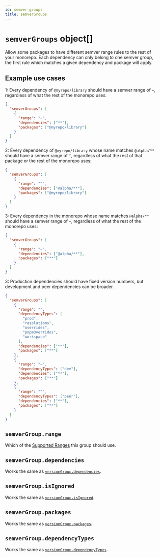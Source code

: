 ```yaml
---
id: semver-groups
title: semverGroups
---
```



# `semverGroups` object[]

<Pills optional />

Allow some packages to have different semver range rules to the rest of your
monorepo. Each dependency can only belong to one semver group, the first rule
which matches a given dependency and package will apply.

## Example use cases

1: Every dependency of `@myrepo/library` should have a semver range of `~`,
regardless of what the rest of the monorepo uses:

```json
{
  "semverGroups": [
    {
      "range": "~",
      "dependencies": ["**"],
      "packages": ["@myrepo/library"]
    }
  ]
}
```

2: Every dependency of `@myrepo/library` whose name matches `@alpha/**` should
have a semver range of `^`, regardless of what the rest of that package or the
rest of the monorepo uses:

```json
{
  "semverGroups": [
    {
      "range": "^",
      "dependencies": ["@alpha/**"],
      "packages": ["@myrepo/library"]
    }
  ]
}
```

3: Every dependency in the monorepo whose name matches `@alpha/**` should have a
semver range of `~`, regardless of what the rest of the monorepo uses:

```json
{
  "semverGroups": [
    {
      "range": "~",
      "dependencies": ["@alpha/**"],
      "packages": ["**"]
    }
  ]
}
```

3: Production dependencies should have fixed version numbers, but development
and peer dependencies can be broader.

```json
{
  "semverGroups": [
    {
      "range": "",
      "dependencyTypes": [
        "prod",
        "resolutions",
        "overrides",
        "pnpmOverrides",
        "workspace"
      ],
      "dependencies": ["**"],
      "packages": ["**"]
    },
    {
      "range": "~",
      "dependencyTypes": ["dev"],
      "dependencies": ["**"],
      "packages": ["**"]
    },
    {
      "range": "^",
      "dependencyTypes": ["peer"],
      "dependencies": ["**"],
      "packages": ["**"]
    }
  ]
}
```

## `semverGroup.range`

<Pills required />

Which of the [Supported Ranges](./semver-range.mdx#supported-ranges) this group
should use.

## `semverGroup.dependencies`

<Pills required />

Works the same as
[`versionGroup.dependencies`](./version-groups.mdx#dependencies).

## `semverGroup.isIgnored`

<Pills optional />

Works the same as [`versionGroup.isIgnored`](./version-groups.mdx#isignored).

## `semverGroup.packages`

<Pills required />

Works the same as [`versionGroup.packages`](./version-groups.mdx#packages).

## `semverGroup.dependencyTypes`

<Pills optional />

Works the same as
[`versionGroup.dependencyTypes`](./version-groups.mdx#dependencytypes).
